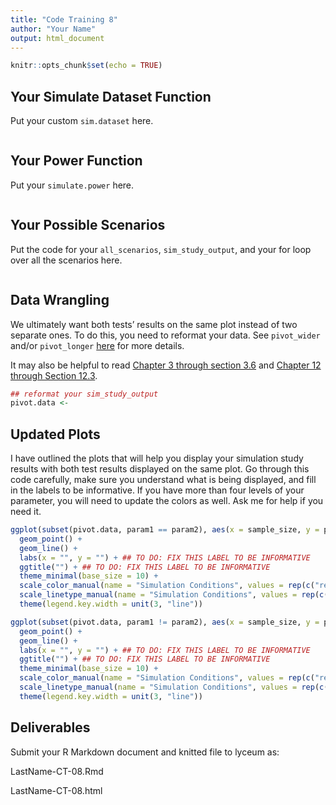 ```yaml
---
title: "Code Training 8"
author: "Your Name"
output: html_document
---
```


```r
knitr::opts_chunk$set(echo = TRUE)
```

## Your Simulate Dataset Function

Put your custom `sim.dataset` here.

```r

```

## Your Power Function

Put your `simulate.power` here.

```r

```

## Your Possible Scenarios

Put the code for your `all_scenarios`, `sim_study_output`, and your for loop over all the scenarios here.

```r



```

## Data Wrangling

We ultimately want both tests' results on the same plot instead of two separate ones. To do this, you need to reformat your data. See `pivot_wider` and/or `pivot_longer` [here](https://github.com/rstudio/cheatsheets/raw/master/tidyr.pdf) for more details.

It may also be helpful to read [Chapter 3 through section 3.6](https://r4ds.had.co.nz/data-visualisation.html) and [Chapter 12 through Section 12.3](https://r4ds.had.co.nz/tidy-data.html).


```r
## reformat your sim_study_output
pivot.data <- 
```

## Updated Plots

I have outlined the plots that will help you display your simulation study results with both test results displayed on the same plot. Go through this code carefully, make sure you understand what is being displayed, and fill in the labels to be informative. If you have more than four levels of your parameter, you will need to update the colors as well. Ask me for help if you need it.

```r
ggplot(subset(pivot.data, param1 == param2), aes(x = sample_size, y = power, col = interaction(test_type, param1), lty = interaction(test_type, param1), group = interaction(test_type, param1))) +
  geom_point() +
  geom_line() +
  labs(x = "", y = "") + ## TO DO: FIX THIS LABEL TO BE INFORMATIVE
  ggtitle("") + ## TO DO: FIX THIS LABEL TO BE INFORMATIVE
  theme_minimal(base_size = 10) +
  scale_color_manual(name = "Simulation Conditions", values = rep(c("red", "red", "orange", "orange", "green", "green", "blue", "blue"), times = 2)) +
  scale_linetype_manual(name = "Simulation Conditions", values = rep(c(1, 2), times = 4)) +
  theme(legend.key.width = unit(3, "line"))

ggplot(subset(pivot.data, param1 != param2), aes(x = sample_size, y = power, col = interaction(test_type, param1), lty = interaction(test_type, param1), group = interaction(test_type, param1))) +
  geom_point() +
  geom_line() +
  labs(x = "", y = "") + ## TO DO: FIX THIS LABEL TO BE INFORMATIVE
  ggtitle("") + ## TO DO: FIX THIS LABEL TO BE INFORMATIVE
  theme_minimal(base_size = 10) +
  scale_color_manual(name = "Simulation Conditions", values = rep(c("red", "red", "orange", "orange", "green", "green", "blue", "blue"), times = 2)) +
  scale_linetype_manual(name = "Simulation Conditions", values = rep(c(1, 2), times = 4)) +
  theme(legend.key.width = unit(3, "line"))

```

## Deliverables

Submit your R Markdown document and knitted file to lyceum as:

LastName-CT-08.Rmd 

LastName-CT-08.html
